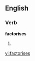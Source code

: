 
==English==

===Verb===
'''factorises'''

# {{third-person singular of|[[factorise]]}}

[[vi:factorises]]
